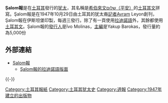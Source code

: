 {{Infobox Newspaper
| name                = Şalom
| image               = 
| caption             = 
| type                = {{link-en|週報|Weekly newspaper}}
| format              = [[小型报|小型报]]
| foundation          = 1947年10月29日
| ceased publication  = 
| price               = 每週2.3[[土耳其里拉|土耳其里拉]]，[[訂閱|訂閱]]一年120土耳其里拉（2009）
| owners              = Gözlem Gazetecilik Basın ve Yayın A.Ş.
| political position  = [[中立|中立]]
| publisher           = İvo Molinas
| editor              = Yakup Barokas
| staff               = 
| circulation         = 每週5,000份
| headquarters        = Atiye Sokak, Polar Apt. No 12/6, 30204 Teşvikiye, [[伊斯坦堡|İstanbul]], [[土耳其|Turkey]]
| ISSN                = 
| website             = [http://www.salom.com.tr/ ''Şalom''報網站]
}}
'''Şalom報'''是在[[土耳其|土耳其]]發行的[[犹太人|犹太]]{{link-en|週報|Weekly newspaper}}，其名稱是[[希伯來文|希伯來文]][[平安_(希伯来语)|שלום（平安）]]的[[土耳其文|土耳其文]]拼寫。Şalom報是在1947年10月29日由土耳其的犹太裔[[記者|記者]]Avram Leyon創刊，Şalom報在伊斯坦堡印製，每週三發行。除了有一頁使用[[拉迪諾語|拉迪諾語]]外，其餘都使用[[土耳其文|土耳其文]]。Şalom報的[[發行人|發行人]]是İvo Molinas，[[主編|主編]]是Yakup Barokas，發行量約為5,000份

== 外部連結 ==
* [http://www.salom.com.tr Şalom報] {{Wayback|url=http://www.salom.com.tr/ |date=20081211031624 }} {{tr icon}}
** [http://www.salom.com.tr/news.asp?cat=17 Şalom報的拉迪諾語版面] {{Wayback|url=http://www.salom.com.tr/news.asp?cat=17 |date=20140420003324 }}
{{-}}
{{Turkish-language newspapers|state=collapsed}}
{{Newspaper-stub}}

[[Category:土耳其報紙|Category:土耳其報紙]]
[[Category:土耳其犹太史|Category:土耳其犹太史]]
[[Category:週報|Category:週報]]
[[Category:1947年建立的出版物|Category:1947年建立的出版物]]